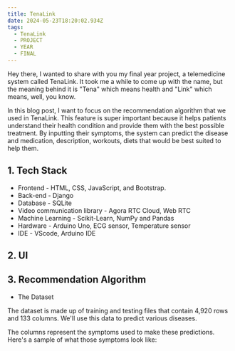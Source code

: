 ```yaml
---
title: TenaLink
date: 2024-05-23T18:20:02.934Z
tags:
  - TenaLink
  - PROJECT
  - YEAR
  - FINAL
---
```


Hey there, I wanted to share with you my final year project, a telemedicine system called TenaLink. It took me a while to come up with the name, but the meaning behind it is "Tena" which means health and "Link" which means, well, you know.

In this blog post, I want to focus on the recommendation algorithm that we used in TenaLink. This feature is super important because it helps patients understand their health condition and provide them with the best possible treatment. By inputting their symptoms, the system can predict the disease and medication, description, workouts, diets that would be best suited to help them.

## **1. Tech Stack**

* Frontend - HTML, CSS, JavaScript, and Bootstrap.
* Back-end - Django
* Database - SQLite
* Video communication library - Agora RTC Cloud, Web RTC
* Machine Learning - Scikit-Learn, NumPy and Pandas
* Hardware - Arduino Uno, ECG sensor, Temperature sensor
* IDE - VScode, Arduino IDE

## **2. UI**

<CaptionedImage imgUrl="/main.png" caption="Home Page" />

<CaptionedImage imgUrl="/hm.png" caption="Recommendation Page" />

<CaptionedImage imgUrl="/login.png" caption="Login Page" />

## **3. Recommendation Algorithm**

* The Dataset 

The dataset is made up of training and testing files that contain 4,920 rows and 133 columns. We'll use this data to predict various diseases.

The columns represent the symptoms used to make these predictions. Here's a sample of what those symptoms look like:

```javascript
```
